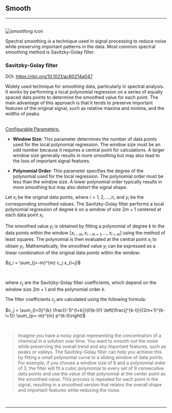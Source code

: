 



## Smooth
<hr />
<br />
<Image src={`${imagePath}smoothing_icon.svg`} alt="smoothing icon" width={65} height={65} />

Spectral smoothing is a technique used in signal processing to reduce noise while preserving important patterns in the data. Most common spectral smoothing method is Savitzky-Golay filter.

### Savitzky-Golay filter

DOI: https://doi.org/10.1021/ac60214a047

Widely used technique for smoothing data, particularly in spectral analysis. It works by performing a local polynomial regression on a series of equally spaced data points to determine the smoothed value for each point. The main advantage of this approach is that it tends to preserve important features of the original signal, such as relative maxima and minima, and the widths of peaks.

<br />
<u>Configurable Parameters:</u>

- **Window Size**: This parameter determines the number of data points used for the local polynomial regression. The window size must be an odd number because it requires a central point for calculations. A larger window size generally results in more smoothing but may also lead to the loss of important signal features.

- **Polynomial Order**: This parameter specifies the degree of the polynomial used for the local regression. The polynomial order must be less than the window size. A lower polynomial order typically results in more smoothing but may also distort the signal shape.

Let $x_i$ be the original data points, where $i = 1, 2, \ldots, n$, and $y_i$ be the corresponding smoothed values. The Savitzky-Golay filter performs a local polynomial regression of degree $k$ on a window of size $2m+1$ centered at each data point $x_i$. 

The smoothed value $y_i$ is obtained by fitting a polynomial of degree $k$ to the data points within the window $[x_{i-m}, x_{i-m+1}, \ldots, x_{i+m}]$ using the method of least squares. The polynomial is then evaluated at the central point $x_i$ to obtain $y_i$. 
Mathematically, the smoothed value $y_i$ can be expressed as a linear combination of the original data points within the window:
<br />
<p style={{textAlign: 'center'}}>$y_i = \sum_{j=-m}^{m} c_j x_{i+j}$</p>
<br />

where $c_j$ are the Savitzky-Golay filter coefficients, which depend on the window size $2m+1$ and the polynomial order $k$.

The filter coefficients $c_j$ are calculated using the following formula:
<br />
<p style={{textAlign: 'center'}}>$c_j = \sum_{l=0}^{k} \frac{(-1)^{l+k}}{l!(k-l)!} \left(\frac{j^{k-l}}{(2m+1)^{k-l+1}} \sum_{p=-m}^{m} p^{k-l}\right)$</p>
<br />

>Imagine you have a noisy signal representing the concentration of a chemical in a solution over time. You want to smooth out the noise while preserving the overall trend and any important features, such as peaks or valleys. The Savitzky-Golay filter can help you achieve this by fitting a small polynomial curve to a sliding window of data points. For example, if you choose a window size of 9 and a polynomial order of 3, the filter will fit a cubic polynomial to every set of 9 consecutive data points and use the value of that polynomial at the center point as the smoothed value. This process is repeated for each point in the signal, resulting in a smoothed version that retains the overall shape and important features while reducing the noise.
>

<br />
<hr />
<br />
<PreprocessingFooterLinks imagePath={imagePath} />